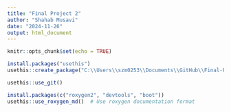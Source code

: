 ```yaml
---
title: "Final Project 2"
author: "Shahab Musavi"
date: "2024-11-26"
output: html_document
---
```


```r
knitr::opts_chunk$set(echo = TRUE)
```


```r
install.packages("usethis")
usethis::create_package("C:\\Users\\szm0253\\Documents\\GitHub\\Final-Project-2\\Package")

```

```r
usethis::use_git()
```

```r
install.packages(c("roxygen2", "devtools", "boot"))
usethis::use_roxygen_md()  # Use roxygen documentation format

```


